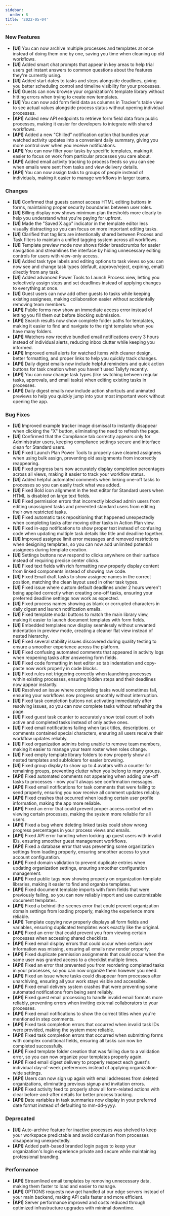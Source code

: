 ```yaml
---
sidebar:
  order: 8
title: '2022-05-04'
---
```


### New Features

- **[UI]** You can now archive multiple processes and templates at once instead of doing them one by one, saving you time when cleaning up old workflows.
- **[UI]** Added smart chat prompts that appear in key areas to help trial users get instant answers to common questions about the features they're currently using.
- **[UI]** Added start dates to tasks and steps alongside deadlines, giving you better scheduling control and timeline visibility for your processes.
- **[UI]** Guests can now browse your organization's template library without hitting errors when trying to create new templates.
- **[UI]** You can now add form field data as columns in Tracker's table view to see actual values alongside process status without opening individual processes.
- **[API]** Added new API endpoints to retrieve form field data from public processes, making it easier for developers to integrate with shared workflows.
- **[API]** Added a new "Chilled" notification option that bundles your watched activity updates into a convenient daily summary, giving you more control over when you receive notifications.
- **[API]** You can now filter your tasks by specific templates, making it easier to focus on work from particular processes you care about.
- **[API]** Added email activity tracking to process feeds so you can see when emails were sent from tasks and view delivery details.
- **[API]** You can now assign tasks to groups of people instead of individuals, making it easier to manage workflows in larger teams.

### Changes

- **[UI]** Confirmed that guests cannot access HTML editing buttons in forms, maintaining proper security boundaries between user roles.
- **[UI]** Billing display now shows minimum plan thresholds more clearly to help you understand what you're paying for upfront.
- **[UI]** Made the "Saved X ago" indicator in the template editor less visually distracting so you can focus on more important editing tasks.
- **[UI]** Clarified that tag lists are intentionally shared between Process and Task filters to maintain a unified tagging system across all workflows.
- **[UI]** Template preview mode now shows folder breadcrumbs for easier navigation and streamlines the interface by hiding unnecessary editing controls for users with view-only access.
- **[UI]** Added task type labels and editing options to task views so you can now see and change task types (default, approve/reject, expiring, email) directly from any task.
- **[UI]** Added advanced Power Tools to Launch Process view, letting you selectively assign steps and set deadlines instead of applying changes to everything at once.
- **[UI]** Guest users can now add other guests to tasks while keeping existing assignees, making collaboration easier without accidentally removing team members.
- **[API]** Public forms now show an immediate access error instead of letting you fill them out before blocking submission.
- **[API]** Search results now show complete folder paths for templates, making it easier to find and navigate to the right template when you have many folders.
- **[API]** Watchers now receive bundled email notifications every 3 hours instead of individual alerts, reducing inbox clutter while keeping you informed.
- **[API]** Improved email alerts for watched items with cleaner design, better formatting, and proper links to help you quickly track changes.
- **[API]** Daily digest emails now include helpful reminders and quick action buttons for task creation when you haven't used Tallyfy recently.
- **[API]** You can now change task types (like switching between regular tasks, approvals, and email tasks) when editing existing tasks in processes.
- **[API]** Daily digest emails now include action shortcuts and animated previews to help you quickly jump into your most important work without opening the app.

### Bug Fixes

- **[UI]** Improved example tracker image dismissal to instantly disappear when clicking the "X" button, eliminating the need to refresh the page.
- **[UI]** Confirmed that the Compliance tab correctly appears only for Administrator users, keeping compliance settings secure and interface clean for Standard users.
- **[UI]** Fixed Launch Plan Power Tools to properly save cleared assignees when using bulk assign, preventing old assignments from incorrectly reappearing.
- **[UI]** Fixed progress bars now accurately display completion percentages across all views, making it easier to track your workflow status.
- **[UI]** Added helpful automated comments when linking one-off tasks to processes so you can easily track what was added.
- **[UI]** Fixed Bold icon alignment in the text editor for Standard users when HTML is disabled on large text fields.
- **[UI]** Fixed permission errors that incorrectly blocked admin users from editing unassigned tasks and prevented standard users from editing their own restricted tasks.
- **[UI]** Fixed automatic task repositioning that happened unexpectedly when completing tasks after moving other tasks in Action Plan view.
- **[UI]** Fixed in-app notifications to show proper text instead of confusing code when updating multiple task details like title and deadline together.
- **[UI]** Improved assignee limit error messages and removed restrictions when designing templates, so you can now add unlimited potential assignees during template creation.
- **[UI]** Settings buttons now respond to clicks anywhere on their surface instead of requiring precise center clicks.
- **[UI]** Fixed text fields with rich formatting now properly display content from linked components instead of showing raw code.
- **[UI]** Fixed Email draft tasks to show assignee names in the correct position, matching the clean layout used in other task types.
- **[UI]** Fixed issue where custom default deadlines under 2 hours weren't being applied correctly when creating one-off tasks, ensuring your preferred deadline settings now work as expected.
- **[UI]** Fixed process names showing as blank or corrupted characters in daily digest and launch notification emails.
- **[UI]** Fixed template modal buttons to match the main library view, making it easier to launch document templates with form fields.
- **[UI]** Embedded templates now display seamlessly without unwanted indentation in preview mode, creating a cleaner flat view instead of nested hierarchy.
- **[UI]** Fixed several stability issues discovered during quality testing to ensure a smoother experience across the platform.
- **[UI]** Fixed confusing automated comments that appeared in activity logs when reopening tasks after answering form fields.
- **[UI]** Fixed code formatting in text editor so tab indentation and copy-paste now work properly in code blocks.
- **[UI]** Fixed rules not triggering correctly when launching processes within existing processes, ensuring hidden steps and their deadlines now appear instantly.
- **[UI]** Resolved an issue where completing tasks would sometimes fail, ensuring your workflows now progress smoothly without interruption.
- **[UI]** Fixed task completion buttons not activating immediately after resolving issues, so you can now complete tasks without refreshing the page.
- **[UI]** Fixed guest task counter to accurately show total count of both active and completed tasks instead of only active ones.
- **[UI]** Fixed email notifications failing when task titles, descriptions, or comments contained special characters, ensuring all users receive their workflow updates reliably.
- **[UI]** Fixed organization admins being unable to remove team members, making it easier to manage your team roster when roles change.
- **[UI]** Fixed empty template library folders to now properly show all nested templates and subfolders for easier browsing.
- **[UI]** Fixed group display to show up to 4 avatars with a counter for remaining groups, preventing clutter when you belong to many groups.
- **[API]** Fixed automated comments not appearing when adding one-off tasks to processes - now you'll always see confirmation messages.
- **[API]** Fixed email notifications for task comments that were failing to send properly, ensuring you now receive all comment updates reliably.
- **[API]** Fixed crashes that occurred when loading certain user profile information, making the app more reliable.
- **[API]** Fixed an error that could prevent proper access control when viewing certain processes, making the system more reliable for all users.
- **[API]** Fixed a bug where deleting linked tasks could show wrong progress percentages in your process views and emails.
- **[API]** Fixed API error handling when looking up guest users with invalid IDs, ensuring smoother guest management workflows.
- **[API]** Fixed a database error that was preventing some organization settings from loading properly, ensuring smoother access to your account configuration.
- **[API]** Fixed domain validation to prevent duplicate entries when updating organization settings, ensuring smoother configuration management.
- **[API]** Fixed public tags now showing properly on organization template libraries, making it easier to find and organize templates.
- **[API]** Fixed document template imports with form fields that were previously failing, so you can now reliably import and use customizable document templates.
- **[API]** Fixed a behind-the-scenes error that could prevent organization domain settings from loading properly, making the experience more reliable.
- **[API]** Template copying now properly displays all form fields and variables, ensuring duplicated templates work exactly like the original.
- **[API]** Fixed an error that could prevent you from viewing certain processes when accessing shared checklists.
- **[API]** Fixed email display errors that could occur when certain user information was missing, ensuring all emails now render properly.
- **[API]** Fixed duplicate permission assignments that could occur when the same user was granted access to a checklist multiple times.
- **[API]** Fixed an error that prevented you from reordering completed tasks in your processes, so you can now organize them however you need.
- **[API]** Fixed an issue where tasks could disappear from processes after unarchiving, ensuring all your work stays visible and accessible.
- **[API]** Fixed email delivery system crashes that were preventing some automated notifications from being sent reliably.
- **[API]** Fixed guest email processing to handle invalid email formats more reliably, preventing errors when inviting external collaborators to your processes.
- **[API]** Fixed email notifications to show the correct titles when you're mentioned in step comments.
- **[API]** Fixed task completion errors that occurred when invalid task IDs were provided, making the system more reliable.
- **[API]** Fixed task completion errors that occurred when submitting forms with complex conditional fields, ensuring all tasks can now be completed successfully.
- **[API]** Fixed template folder creation that was failing due to a validation error, so you can now organize your templates properly again.
- **[API]** Fixed email digest delivery to properly respect each guest's individual day-of-week preferences instead of applying organization-wide settings.
- **[API]** Users can now sign up again with email addresses from deleted organizations, eliminating previous signup and invitation errors.
- **[API]** Fixed activity feed to properly show all form-related actions with clear before-and-after details for better process tracking.
- **[API]** Date variables in task summaries now display in your preferred date format instead of defaulting to mm-dd-yyyy.

### Deprecated

- **[UI]** Auto-archive feature for inactive processes was shelved to keep your workspace predictable and avoid confusion from processes disappearing unexpectedly.
- **[API]** Added path-based branded login pages to keep your organization's login experience private and secure while maintaining professional branding.

### Performance

- **[API]** Streamlined email templates by removing unnecessary data, making them faster to load and easier to manage.
- **[API]** OPTIONS requests now get handled at our edge servers instead of your main backend, making API calls faster and more efficient.
- **[API]** Server performance improved and costs reduced through optimized infrastructure upgrades with minimal downtime.